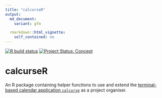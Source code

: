 ```yaml
---
title: "calcurseR"
output:
  md_document:
    variant: gfm

  rmarkdown::html_vignette:
    self_contained: no
---
```


<!-- badges: start -->
[![R build status](https://github.com/ropensci-review-tools/calcurseR/workflows/R-CMD-check/badge.svg)](https://github.com/ropensci-review-tools/calcurseR/actions?query=workflow%3AR-CMD-check)
[![Project Status: Concept](https://www.repostatus.org/badges/latest/concept.svg)](https://www.repostatus.org/#concept)
<!-- badges: end -->

# calcurseR

An R package containing helper functions to use and extend the [terminal-based
calendar application `calcurse`](https://calcurse.org/) as a project organiser.
